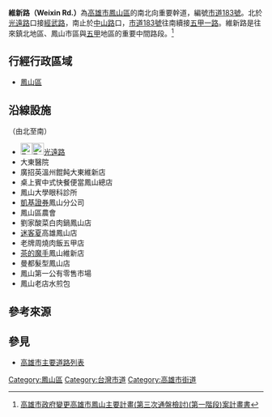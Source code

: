 {{Infobox TwRoad2|
|bgcolorh=DARKGREEN
|colorh=white
|code=
|name=維新路
|enname=Weixin Rd.
|level=市道[[File:TW_CHW183.svg|23px]]
|length=
|sec=
|lastext=
|line=
|start=[[中山路_(鳳山區)|中山路]]
|end=[[光遠路|光遠路]]
|junc=[[三民路_(鳳山區)|三民路]]
|img=
|cap=
|size=
|left=[[經武路|經武路]]
|right=[[五甲一路|五甲一路]]
|leftlink=經武路
|leftdirection=N
|rightlink=五甲一路
|rightdirection=S
|SN=[[市道183號|市道183號]]<br>（[[經武路|經武路]]－'''維新路'''－[[五甲路|五甲路]]）
|SNtype=ch
|SNNum=183
|SN2=
|SN2type=
|SN2Num=
|SN3=
|SN3type=
|SN3Num=
}}
'''維新路（Weixin Rd.）'''為[[高雄市|高雄市]][[鳳山區|鳳山區]]的南北向重要幹道，編號[[市道183號|市道183號]]。北於[[光遠路|光遠路]]口接[[經武路|經武路]]，南止於[[中山路_(鳳山區)|中山路]]口，[[市道183號|市道183號]]往南續接[[五甲一路|五甲一路]]。維新路是往來鎮北地區、鳳山市區與[[五甲|五甲]]地區的重要中間路段。<ref>[http://www.v523.tw/upload/fileUrl/2018-02/09/6b6f3cf9-ff11-4a96-b16a-a9aa6fa093c0.pdf 高雄市政府變更高雄市鳳山主要計畫(第三次通盤檢討)(第一階段)案計畫書]</ref>

== 行經行政區域 ==
* [[鳳山區|鳳山區]]

== 沿線設施 ==
（由北至南）
* [[File:TW_PHW1e.svg|23px]][[File:TW_PHW25.svg|23px]][[光遠路|光遠路]]
* 大東醫院
* 廣招英溫州餛飩大東維新店
* 桌上賓中式快餐便當鳳山總店
* 鳳山大學眼科診所
* [[凱基證券|凱基證券]]鳳山分公司
* 鳳山區農會
* 劉家酸菜白肉鍋鳳山店
* [[迷客夏|迷客夏]]高雄鳳山店
* 老牌周燒肉飯五甲店
* [[茶的魔手|茶的魔手]]鳳山維新店
* 曼都髮型鳳山店
* 鳳山第一公有零售市場
* 鳳山老店水煎包

== 參考來源 ==
{{reflist}}

== 參見 ==
* [[高雄市主要道路列表|高雄市主要道路列表]]

{{高雄市重要道路}}

[[Category:鳳山區|Category:鳳山區]]
[[Category:台灣市道|Category:台灣市道]]
[[Category:高雄市街道|Category:高雄市街道]]